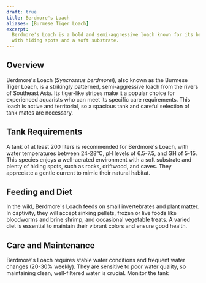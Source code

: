 ```yaml
---
draft: true
title: Berdmore's Loach
aliases: [Burmese Tiger Loach]
excerpt:
  Berdmore's Loach is a bold and semi-aggressive loach known for its beautiful striped pattern, requiring spacious tanks
  with hiding spots and a soft substrate.
---
```


## Overview

Berdmore's Loach (_Syncrossus berdmorei_), also known as the Burmese Tiger Loach, is a strikingly patterned,
semi-aggressive loach from the rivers of Southeast Asia. Its tiger-like stripes make it a popular choice for experienced
aquarists who can meet its specific care requirements. This loach is active and territorial, so a spacious tank and
careful selection of tank mates are necessary.

## Tank Requirements

A tank of at least 200 liters is recommended for Berdmore's Loach, with water temperatures between 24-28°C, pH levels of
6.5-7.5, and GH of 5-15. This species enjoys a well-aerated environment with a soft substrate and plenty of hiding
spots, such as rocks, driftwood, and caves. They appreciate a gentle current to mimic their natural habitat.

## Feeding and Diet

In the wild, Berdmore's Loach feeds on small invertebrates and plant matter. In captivity, they will accept sinking
pellets, frozen or live foods like bloodworms and brine shrimp, and occasional vegetable treats. A varied diet is
essential to maintain their vibrant colors and ensure good health.

## Care and Maintenance

Berdmore's Loach requires stable water conditions and frequent water changes (20-30% weekly). They are sensitive to poor
water quality, so maintaining clean, well-filtered water is crucial. Monitor the tank
